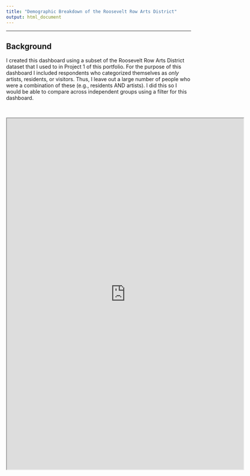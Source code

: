 ```yaml
---
title: "Demographic Breakdown of the Roosevelt Row Arts District"
output: html_document
---
```


------------------
## Background

I created this dashboard using a subset of the Roosevelt Row Arts District dataset that I used to in Project 1 of this portfolio. For the purpose of this dashboard I included respondents who categorized themselves as *only* artists, residents, or visitors. Thus, I leave out a large number of people who were a combination of these (e.g., residents AND artists). I did this so I would be able to compare across independent groups using a filter for this dashboard. 

<br>

<iframe src="https://public.tableau.com/views/ThePeopleoftheRooseveltRowArtsDistrict/Dashboard1?:showVizHome=no&:embed=true"
 width="645" height="955"></iframe>